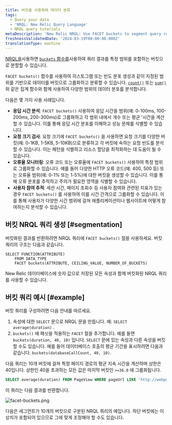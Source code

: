 ```yaml
---
title: 버킷을 사용하여 데이터 분류
tags:
  - Query your data
  - 'NRQL: New Relic Query Language'
  - NRQL query tutorials
metaDescription: 'New Relic NRQL: Use FACET buckets to segment query results into groups based on numerical values, then grouped into buckets that cover a range.'
freshnessValidatedDate: '2024-03-19T00:00:00.000Z'
translationType: machine
---
```


[NRQL을](/docs/query-data/nrql-new-relic-query-language/getting-started/introduction-nrql)사용하면 [`buckets` 함수를](/docs/query-your-data/nrql-new-relic-query-language/get-started/nrql-syntax-clauses-functions/#func-buckets)사용하여 쿼리 결과를 특정 범위를 포함하는 버킷으로 분할할 수 있습니다.

`FACET buckets()` 함수를 사용하여 히스토그램 또는 빈도 분포 생성과 같이 지정된 범위를 기반으로 데이터를 버킷으로 그룹화하고 분류할 수 있습니다. [`count()`](/docs/query-your-data/nrql-new-relic-query-language/get-started/nrql-syntax-clauses-functions/#func-count) 또는 [`sum()`](/docs/query-your-data/nrql-new-relic-query-language/get-started/nrql-syntax-clauses-functions/#func-sum) 와 같은 집계 함수와 함께 사용하여 다양한 범위의 데이터 분포를 분석합니다.

다음은 몇 가지 사용 사례입니다.

* **응답 시간 분석**: `FACET buckets()` 사용하여 응답 시간을 범위(예: 0-100ms, 100-200ms, 200-300ms)로 그룹화하고 각 범위 내에서 개수 또는 평균 '시간을 계산할 수 있습니다. 이를 통해 응답 시간 분포를 이해하고 성능 문제를 식별할 수 있습니다.
* **요청 크기 검사**: 요청 크기에 `FACET buckets()` 을 사용하면 요청 크기를 다양한 버킷(예: 0-1KB, 1-5KB, 5-10KB)으로 분류하고 각 버킷에 속하는 요청 빈도를 분석할 수 있습니다. 이는 패턴을 식별하고 리소스 할당을 최적화하는 데 도움이 될 수 있습니다.
* **오류율 모니터링**: 오류 코드 또는 오류율에 `FACET buckets()` 사용하여 특정 범위로 그룹화할 수 있습니다. 예를 들어 다양한 HTTP 오류 코드(예: 400, 500 등) 또는 오류율 범위(예: 0-1% 또는 1-5%)에 대한 버킷을 생성할 수 있습니다. 이를 통해 오류 분포를 추적하고 주의가 필요한 영역을 식별할 수 있습니다.
* **사용자 참여 추적**: 세션 시간, 페이지 조회수 등 사용자 참여와 관련된 지표가 있는 경우 `FACET buckets()` 를 사용하여 이를 시간 간격으로 그룹화할 수 있습니다. 이를 통해 사용자가 다양한 시간 범위에 걸쳐 애플리케이션이나 웹사이트에 어떻게 참여하는지 분석할 수 있습니다.

## 버킷 NRQL 쿼리 생성 [#segmentation]

버킷화된 결과를 반환하려면 NRQL 쿼리에 `FACET buckets()` 절을 사용하세요. 버킷 쿼리의 구조는 다음과 같습니다.

```
SELECT FUNCTION(ATTRIBUTE) 
    FROM DATA_TYPE 
    FACET buckets(ATTRIBUTE, CEILING_VALUE, NUMBER_OF_BUCKETS)
```

New Relic 데이터베이스에 숫자 값으로 저장된 모든 속성과 함께 버킷화된 NRQL 쿼리를 사용할 수 있습니다.

## 버킷 쿼리 예시 [#example]

버킷 쿼리를 구성하려면 다음 안내를 따르세요.

1. 속성에 대한 `SELECT` 문으로 NRQL 문을 만듭니다. 예: `SELECT average(duration)` .
2. `buckets()` 에 패싯을 적용하는 `FACET` 절을 추가합니다. 예를 들면 `buckets(duration, 40, 10)` 입니다. `SELECT` 문에 있는 속성과 다른 속성을 버킷할 수도 있습니다. 예를 들어 데이터베이스 호출의 평균 기간을 표시하려면 다음과 같습니다. `buckets(databaseCallCount, 40, 10)`.

다음 쿼리는 10개 버킷에 걸쳐 특정 페이지 경로의 평균 지속 시간을 계산하며 상한은 40입니다. 상한인 40을 초과하는 모든 값은 마지막 버킷인 `>=36.0` 에 그룹화됩니다.

```sql
SELECT average(duration) FROM PageView WHERE pageUrl LIKE 'http://webportal.telco%' SINCE 1 week ago FACET buckets(duration, 40, 10)
```

이 쿼리는 다음 결과를 반환합니다.

<img
  title="facet-buckets.png"
  alt="facet-buckets.png"
  src="/images/queries-nrql_screenshot-full_facet-by-buckets-NRQL-query-builder.webp"
/>

<figcaption>
  다음은 세그먼트가 10개의 버킷으로 구분된 NRQL 쿼리의 예입니다. 하단 버킷에는 이상치가 포함되어 있으므로 그에 맞게 조정해야 할 수도 있습니다.
</figcaption>
